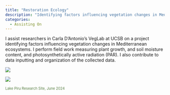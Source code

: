 ```yaml
---
title: "Restoration Ecology"
description: "Identifying factors influencing vegetation changes in Mediterranean ecosystems"
categories:
  - Assisting On
---
```


I assist researchers in Carla D'Antonio's VegLab at UCSB on a project identifying factors influencing vegetation changes in Mediterranean ecosystems. I perform field work measuring plant growth, and soil moisture content, and photosynthetically active radiation (PAR). I also contribute to data inputting and organization of the collected data.

::: {layout="[1, 1]"}


![](research_photos/piru1.jpeg){.lightbox data-lightbox="first" 
description="Photo taken at the research site in Lake Piru, Los Padres National Forest, June 2024."}

![](research_photos/piru2.jpeg){.lightbox data-lightbox="first" 
description="Photo taken at the research site in Lake Piru, Los Padres National Forest, June 2024."}
:::
<span style="font-size: 0.8em; color: #5A8045;">Lake Piru Research Site, June 2024</span>

